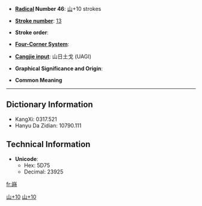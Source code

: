 * '''[[Wiktionary:Chinese radical index| Radical]] Number 46''': [[Wiktionary:Chinese radical index 山|山]]+10 strokes

* '''[[Wiktionary:Chinese total strokes index|Stroke number]]''': [[Wiktionary:Chinese total strokes index 13|13]]

* '''Stroke order''': 

* '''[[Wiktionary:Chinese four corner index|Four-Corner System]]''': 

* '''[[Wiktionary:Chinese Cangjie index|Cangjie input]]''': 山日土戈 (UAGI)

* '''Graphical Significance and Origin''': 

* '''Common Meaning'''

----

== Dictionary Information ==

* KangXi: 0317.521
* Hanyu Da Zidian: 10790.111

== Technical Information ==

* '''Unicode''':
** Hex: 5D75
** Decimal: 23925

[[Category:CJKV Character articles lacking a common meaning|山+10]]
[[Category:CJKV Character articles lacking all romanizations|山+10]]

[[fr:嵵]]